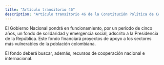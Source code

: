 ```yaml
---
title: "Artículo transitorio 46"
description: "Artículo transitorio 46 de la Constitución Política de Colombia"
---
```


El Gobierno Nacional pondrá en funcionamiento, por un período de cinco años, un fondo de solidaridad y emergencia social, adscrito a la Presidencia de la República. Este fondo financiará proyectos de apoyo a los sectores más vulnerables de la población colombiana.

El fondo deberá buscar, además, recursos de cooperación nacional e internacional.

